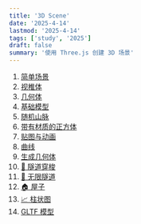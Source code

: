 ```yaml
---
title: '3D Scene'
date: '2025-4-14'
lastmod: '2025-4-14'
tags: ['study', '2025']
draft: false
summary: '使用 Three.js 创建 3D 场景'
---
```


1. <a href="/repo/3d?scene=base" target="_blank">简单场景</a>
2. <a href="/repo/3d?scene=cameraHelper" target="_blank">视椎体</a>
3. <a href="/repo/3d?scene=geometry" target="_blank">几何体</a>
4. <a href="/repo/3d?scene=baseModel" target="_blank">基础模型</a>
5. <a href="/repo/3d?scene=randomMountain" target="_blank">随机山脉</a>
6. <a href="/repo/3d?scene=material" target="_blank">带有材质的正方体</a>
7. <a href="/repo/3d?scene=uv" target="_blank">贴图与动画</a>
8. <a href="/repo/3d?scene=curve" target="_blank">曲线</a>
9. <a href="/repo/3d?scene=genGeometry" target="_blank">生成几何体</a>
10. <a href="/repo/3d?scene=tubeTravel" target="_blank">🚉 隧道穿梭</a>
11. <a href="/repo/3d?scene=infiniteTube" target="_blank">🚉 无限隧道</a>
12. <a href="/repo/3d?scene=house" target="_blank">🏠 屋子</a>
13. <a href="/repo/3d?scene=histogram" target="_blank">📈 柱状图</a>
14. <a href="/repo/3d?scene=gltf" target="_blank">GLTF 模型</a>